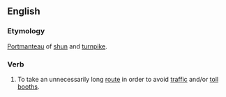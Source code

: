 ==English==
===Etymology===
[[Portmanteau]] of [[shun]] and [[turnpike]].

===Verb===
{{en-verb}}

# To take an unnecessarily long [[route]] in order to avoid [[traffic]] and/or [[toll booth]]s.